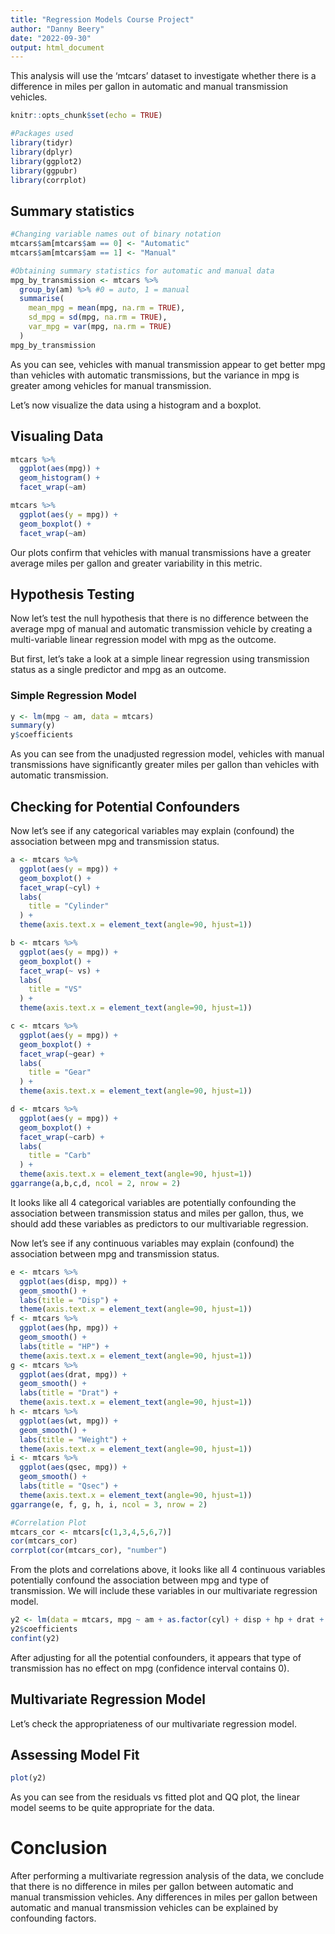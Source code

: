 ```yaml
---
title: "Regression Models Course Project"
author: "Danny Beery"
date: "2022-09-30"
output: html_document
---
```


This analysis will use the 'mtcars' dataset to investigate whether there is a difference in miles per gallon in automatic and manual transmission vehicles.

```r
knitr::opts_chunk$set(echo = TRUE)
```

```r
#Packages used
library(tidyr)
library(dplyr)
library(ggplot2)
library(ggpubr)
library(corrplot)
```

## Summary statistics 

```r
#Changing variable names out of binary notation
mtcars$am[mtcars$am == 0] <- "Automatic"
mtcars$am[mtcars$am == 1] <- "Manual"

#Obtaining summary statistics for automatic and manual data
mpg_by_transmission <- mtcars %>% 
  group_by(am) %>% #0 = auto, 1 = manual
  summarise(
    mean_mpg = mean(mpg, na.rm = TRUE),
    sd_mpg = sd(mpg, na.rm = TRUE),
    var_mpg = var(mpg, na.rm = TRUE)
  )
mpg_by_transmission
```

As you can see, vehicles with manual transmission appear to get better mpg than vehicles with automatic transmissions, but the variance in mpg is greater among vehicles for manual transmission.

Let's now visualize the data using a histogram and a boxplot. 

## Visualing Data
```r
mtcars %>%
  ggplot(aes(mpg)) +
  geom_histogram() +
  facet_wrap(~am) 

mtcars %>%
  ggplot(aes(y = mpg)) + 
  geom_boxplot() + 
  facet_wrap(~am)
```

Our plots confirm that vehicles with manual transmissions have a greater average miles per gallon and greater variability in this metric.

## Hypothesis Testing 

Now let's test the null hypothesis that there is no difference between the average mpg of manual and automatic transmission vehicle by creating a multi-variable linear regression model with mpg as the outcome.

But first, let's take a look at a simple linear regression using transmission status as a single predictor and mpg as an outcome. 

### Simple Regression Model
```r
y <- lm(mpg ~ am, data = mtcars)
summary(y)
y$coefficients
```
As you can see from the unadjusted regression model, vehicles with manual transmissions have significantly greater miles per gallon than vehicles with automatic transmission.

## Checking for Potential Confounders

Now let's see if any categorical variables may explain (confound) the association between mpg and transmission status. 

```r
a <- mtcars %>%
  ggplot(aes(y = mpg)) +
  geom_boxplot() +
  facet_wrap(~cyl) +
  labs(
    title = "Cylinder"
  ) +
  theme(axis.text.x = element_text(angle=90, hjust=1))

b <- mtcars %>%
  ggplot(aes(y = mpg)) +
  geom_boxplot() +
  facet_wrap(~ vs) +
  labs(
    title = "VS"
  ) +
  theme(axis.text.x = element_text(angle=90, hjust=1))

c <- mtcars %>%
  ggplot(aes(y = mpg)) +
  geom_boxplot() +
  facet_wrap(~gear) +
  labs(
    title = "Gear"
  ) +
  theme(axis.text.x = element_text(angle=90, hjust=1))

d <- mtcars %>%
  ggplot(aes(y = mpg)) +
  geom_boxplot() +
  facet_wrap(~carb) +
  labs(
    title = "Carb"
  ) +
  theme(axis.text.x = element_text(angle=90, hjust=1))
ggarrange(a,b,c,d, ncol = 2, nrow = 2)
```

It looks like all 4 categorical variables are potentially confounding the association between transmission status and miles per gallon, thus, we should add these variables as predictors to our multivariable regression.

Now let's see if any continuous variables may explain (confound) the association between mpg and transmission status.

```r
e <- mtcars %>%
  ggplot(aes(disp, mpg)) + 
  geom_smooth() +
  labs(title = "Disp") +
  theme(axis.text.x = element_text(angle=90, hjust=1))
f <- mtcars %>%
  ggplot(aes(hp, mpg)) + 
  geom_smooth() +
  labs(title = "HP") +
  theme(axis.text.x = element_text(angle=90, hjust=1))
g <- mtcars %>%
  ggplot(aes(drat, mpg)) + 
  geom_smooth() +
  labs(title = "Drat") +
  theme(axis.text.x = element_text(angle=90, hjust=1))
h <- mtcars %>%
  ggplot(aes(wt, mpg)) + 
  geom_smooth() +
  labs(title = "Weight") +
  theme(axis.text.x = element_text(angle=90, hjust=1))
i <- mtcars %>%
  ggplot(aes(qsec, mpg)) + 
  geom_smooth() +
  labs(title = "Qsec") +
  theme(axis.text.x = element_text(angle=90, hjust=1))
ggarrange(e, f, g, h, i, ncol = 3, nrow = 2)

#Correlation Plot
mtcars_cor <- mtcars[c(1,3,4,5,6,7)] 
cor(mtcars_cor)
corrplot(cor(mtcars_cor), "number")
```

From the plots and correlations above, it looks like all 4 continuous variables potentially confound the association between mpg and type of transmission. We will include these variables in our multivariate regression model. 

```r
y2 <- lm(data = mtcars, mpg ~ am + as.factor(cyl) + disp + hp + drat + wt + qsec + vs + gear + carb)
y2$coefficients
confint(y2)
```

After adjusting for all the potential confounders, it appears that type of transmission has no effect on mpg (confidence interval contains 0). 

## Multivariate Regression Model
Let's check the appropriateness of our multivariate regression model.

## Assessing Model Fit

```r
plot(y2)
```

As you can see from the residuals vs fitted plot and QQ plot, the linear model seems to be quite appropriate for the data.

# Conclusion

After performing a multivariate regression analysis of the data, we conclude that there is no difference in miles per gallon between automatic and manual transmission vehicles. Any differences in miles per gallon between automatic and manual transmission vehicles can be explained by confounding factors. 


